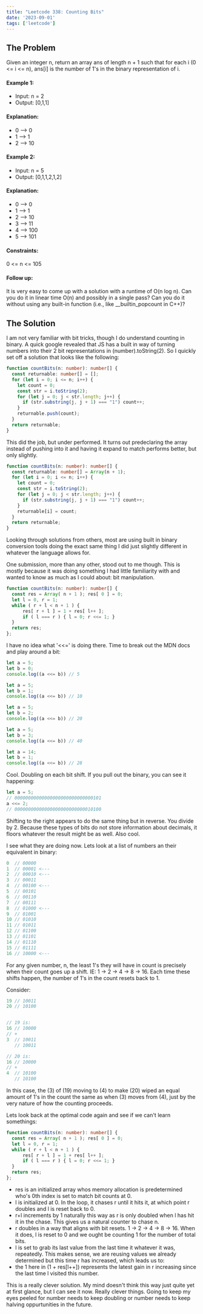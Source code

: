 ```yaml
---
title: "Leetcode 338: Counting Bits"
date: '2023-09-01'
tags: ['leetcode']
---
```


## The Problem

Given an integer n, return an array ans of length n + 1 such that for each i (0 \<= i \<= n), ans[i] is the number of 1's in the binary representation of i.

#### Example 1:
- Input: n = 2
- Output: [0,1,1]
#### Explanation:
- 0 --> 0
- 1 --> 1
- 2 --> 10

#### Example 2:
- Input: n = 5
- Output: [0,1,1,2,1,2]
#### Explanation:
- 0 --> 0
- 1 --> 1
- 2 --> 10
- 3 --> 11
- 4 --> 100
- 5 --> 101
 
#### Constraints:
0 \<= n \<= 105
 

#### Follow up:

It is very easy to come up with a solution with a runtime of O(n log n). Can you do it in linear time O(n) and possibly in a single pass?
Can you do it without using any built-in function (i.e., like __builtin_popcount in C++)?

## The Solution

I am not very familiar with bit tricks, though I do understand counting in binary. A quick google revealed that JS has a built in way of turning numbers into their 2 bit representations in (number).toString(2). So I quickly set off a solution that looks like the following:

```ts
function countBits(n: number): number[] {
  const returnable: number[] = [];
  for (let i = 0; i <= n; i++) {
    let count = 0;
    const str = i.toString(2);
    for (let j = 0; j < str.length; j++) {
      if (str.substring(j, j + 1) === "1") count++;
    }
    returnable.push(count);
  }
  return returnable;
}
```
This did the job, but under performed. It turns out predeclaring the array instead of pushing into it and having it expand to match performs better, but only slightly.

```ts
function countBits(n: number): number[] {
  const returnable: number[] = Array(n + 1);
  for (let i = 0; i <= n; i++) {
    let count = 0;
    const str = i.toString(2);
    for (let j = 0; j < str.length; j++) {
      if (str.substring(j, j + 1) === "1") count++;
    }
    returnable[i] = count;
  }
  return returnable;
}
```

Looking through solutions from others, most are using built in binary conversion tools doing the exact same thing I did just slightly different in whatever the language allows for. 


One submission, more than any other, stood out to me though. This is mostly because it was doing something I had little familiarity with and wanted to know as much as I could about: bit manipulation.
```ts
function countBits(n: number): number[] {
  const res = Array( n + 1 ); res[ 0 ] = 0;
  let l = 0, r = 1;
  while ( r + l < n + 1 ) {
      res[ r + l ] = 1 + res[ l++ ];
      if ( l === r ) { l = 0; r <<= 1; }
  }
  return res;
};
```
I have no idea what '\<\<=' is doing there. Time to break out the MDN docs and play around a bit:

```ts
let a = 5;
let b = 0;
console.log((a <<= b)) // 5

let a = 5;
let b = 1;
console.log((a <<= b)) // 10

let a = 5;
let b = 2;
console.log((a <<= b)) // 20

let a = 5;
let b = 3;
console.log((a <<= b)) // 40

let a = 14;
let b = 1;
console.log((a <<= b)) // 28
```

Cool. Doubling on each bit shift. If you pull out the binary, you can see it happening:

```ts
let a = 5;  
// 00000000000000000000000000000101
a <<= 2;   
// 00000000000000000000000000010100
```

Shifting to the right appears to do the same thing but in reverse. You divide by 2. Because these types of bits do not store information about decimals, it floors whatever the result might be as well. Also cool.

I see what they are doing now. Lets look at a list of numbers an their equivalent in binary:
```ts
0  // 00000
1  // 00001 <---
2  // 00010 <---
3  // 00011
4  // 00100 <---
5  // 00101
6  // 00110
7  // 00111
8  // 01000 <---
9  // 01001
10 // 01010
11 // 01011
12 // 01100
13 // 01101
14 // 01110
15 // 01111
16 // 10000 <---
```

For any given number, n, the least 1's they will have in count is precisely when their count goes up a shift. IE: 1 -> 2 -> 4 -> 8 -> 16. Each time these shifts happen, the number of 1's in the count resets back to 1. 

Consider:
```ts
19 // 10011
20 // 10100


// 19 is:
16 // 10000
// +
3  // 10011
   // 10011

// 20 is:
16 // 10000
// +
4  // 10100
   // 10100

```

In this case, the (3) of (19) moving to (4) to make (20) wiped an equal amount of 1's in the count the same as when (3) moves from (4), just by the very nature of how the counting proceeds.

Lets look back at the optimal code again and see if we can't learn somethings:
```ts
function countBits(n: number): number[] {
  const res = Array( n + 1 ); res[ 0 ] = 0;
  let l = 0, r = 1;
  while ( r + l < n + 1 ) { 
      res[ r + l ] = 1 + res[ l++ ];
      if ( l === r ) { l = 0; r <<= 1; }
  }
  return res;
};
```
- res is an initialized array whos memory allocation is predetermined who's 0th index is set to match bit counts at 0.
- l is initialized at 0. In the loop, it chases r until it hits it, at which point r doubles and l is reset back to 0. 
- r+l increments by 1 naturally this way as r is only doubled when l has hit it in the chase. This gives us a natural counter to chase n.
- r doubles in a way that aligns with bit resets. 1 -> 2 -> 4 -> 8 -> 16. When it does, l is reset to 0 and we ought be counting 1 for the number of total bits.
- l is set to grab its last value from the last time it whatever it was, repeatedly. This makes sense, we are reusing values we already determined but this time r has increased, which leads us to:
- the 1 here in (1 + res[l++]) represents the latest gain in r increasing since the last time l visited this number. 

This is a really clever solution. My mind doesn't think this way just quite yet at first glance, but I can see it now. Really clever things. Going to keep my eyes peeled for number needs to keep doubling or number needs to keep halving oppurtunities in the future.

